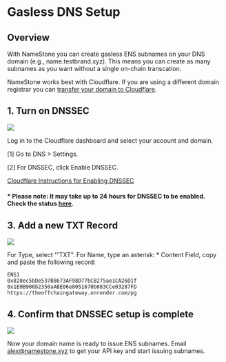 # Gasless DNS Setup

## Overview

With NameStone you can create gasless ENS subnames on your DNS domain (e.g., name.testbrand.xyz). This means you can create as many subnames as you want without a single on-chain transcation.

NameStone works best with Cloudflare. If you are using a different domain registrar you can [transfer your domain to Cloudflare](https://developers.cloudflare.com/registrar/get-started/transfer-domain-to-cloudflare/#set-up-a-domain-transfer).

## 1. Turn on DNSSEC

![](https://imagedelivery.net/UJ5oN2ajUBrk2SVxlns2Aw/c2dbe3fd-5fa5-4aa3-2faf-fdf90e916100/public)

Log in to the Cloudflare dashboard and select your account and domain.

[1] Go to DNS > Settings.

[2] For DNSSEC, click Enable DNSSEC.

[Cloudflare Instructions for Enabling DNSSEC](https://developers.cloudflare.com/dns/dnssec/)

#### \* Please note: It may take up to 24 hours for DNSSEC to be enabled. Check the status [here](https://dnssec-debugger.verisignlabs.com/).

## 3. Add a new TXT Record

![](https://imagedelivery.net/UJ5oN2ajUBrk2SVxlns2Aw/906f72f8-111f-4cc0-d262-7060600e0500/public)

For Type, select '"TXT".
For Name, type an asterisk: \*
Content Field, copy and paste the following record:

```
ENS1
0x828ec5bDe537B8673AF98D77bCB275ae1CA26D1f
0x1E0B906b2350aABE06e8051670b083CCe03287FD
https://theoffchaingateway.onrender.com/pg
```

## 4. Confirm that DNSSEC setup is complete

![](https://imagedelivery.net/UJ5oN2ajUBrk2SVxlns2Aw/16fe4428-89ae-47a4-29ee-ad6f4fd86b00/public)

Now your domain name is ready to issue ENS subnames. Email [alex@namestone.xyz](mailto:alex@namestone.xyz) to get your API key and start issuing subnames.
